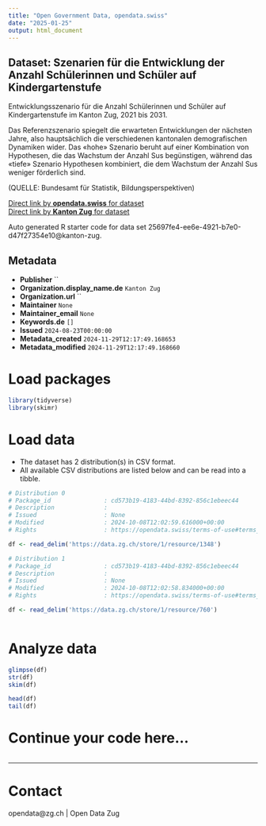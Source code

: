 ```yaml
---
title: "Open Government Data, opendata.swiss"
date: "2025-01-25"
output: html_document
---
```


## Dataset: Szenarien für die Entwicklung der Anzahl Schülerinnen und Schüler auf Kindergartenstufe

Entwicklungsszenario für die Anzahl Schülerinnen und Schüler auf Kindergartenstufe im Kanton Zug, 2021 bis 2031.

Das Referenzszenario spiegelt die erwarteten Entwicklungen der nächsten Jahre, also hauptsächlich die verschiedenen kantonalen demografischen Dynamiken wider. Das «hohe» Szenario beruht auf einer Kombination von Hypothesen, die das Wachstum der Anzahl Sus begünstigen, während das «tiefe» Szenario Hypothesen kombiniert, die dem Wachstum der Anzahl Sus weniger förderlich sind.

(QUELLE: Bundesamt für Statistik, Bildungsperspektiven)

[Direct link by **opendata.swiss** for dataset](https://opendata.swiss/de/dataset/szenarien-fur-die-entwicklung-der-anzahl-schulerinnen-und-schuler-auf-kindergartenstufe)<br>
[Direct link by **Kanton Zug** for dataset](https://www.zg.ch/behoerden/gesundheitsdirektion/statistikfachstelle/themen/bildung/8-bildungsszenarien)

Auto generated R starter code for data set 25697fe4-ee6e-4921-b7e0-d47f27354e10@kanton-zug.

## Metadata

- **Publisher** ``
- **Organization.display_name.de** `Kanton Zug`
- **Organization.url** ``
- **Maintainer** `None`
- **Maintainer_email** `None`
- **Keywords.de** `[]`
- **Issued** `2024-08-23T00:00:00`
- **Metadata_created** `2024-11-29T12:17:49.168653`
- **Metadata_modified** `2024-11-29T12:17:49.168660`


# Load packages

```r

library(tidyverse)
library(skimr)

```

# Load data

-   The dataset has 2 distribution(s) in CSV format.
-   All available CSV distributions are listed below and can be read into a tibble.

```r

# Distribution 0
# Package_id               : cd573b19-4183-44bd-8392-856c1ebeec44
# Description              : 
# Issued                   : None
# Modified                 : 2024-10-08T12:02:59.616000+00:00
# Rights                   : https://opendata.swiss/terms-of-use#terms_by

df <- read_delim('https://data.zg.ch/store/1/resource/1348')

# Distribution 1
# Package_id               : cd573b19-4183-44bd-8392-856c1ebeec44
# Description              : 
# Issued                   : None
# Modified                 : 2024-10-08T12:02:58.834000+00:00
# Rights                   : https://opendata.swiss/terms-of-use#terms_open

df <- read_delim('https://data.zg.ch/store/1/resource/760')



```

# Analyze data

```r

glimpse(df)
str(df)
skim(df)

head(df)
tail(df)

```

# Continue your code here...

```r

```

------------------------------------------------------------------------

# Contact

opendata@zg.ch | Open Data Zug
